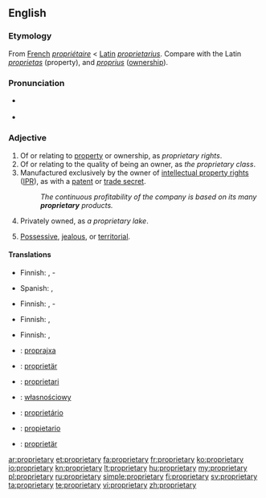 ==English==

===Etymology===
From [[French]] ''[[propriétaire]]'' < [[Latin]] ''[[proprietarius]]''. Compare with the Latin ''[[proprietas]]'' (property), and ''[[proprius]]'' ([[ownership]]).

===Pronunciation===
* {{a|US}} {{IPA|/prəˈprɑɪ.ə.teɪɹ.i/}}
* {{audio|En-us-proprietary.ogg|Audio (US)}}

===Adjective===
{{en-adj}}

# Of or relating to [[property]] or ownership, as ''proprietary rights''.
# Of or relating to the quality of being an owner, as ''the proprietary class''.
# Manufactured exclusively by the owner of [[intellectual property right]]s ([[IPR]]), as with a [[patent]] or [[trade secret]].
#: ''The continuous profitability of the company is based on its many '''proprietary''' products.''
# Privately owned, as ''a proprietary lake''.
# {{context|of a person}} [[possessive|Possessive]], [[jealous]], or [[territorial]].

====Translations====
{{trans-top|relating to property or ownership}}
* Finnish: {{t+|fi|oma}}, {{t-|fi|omistus}}-
{{trans-mid}}
* Spanish: {{t|es|propietario}}, {{t|es|de propiedad}}
{{trans-bottom}}

{{trans-top|of or relating to the quality of being an owner}}
* Finnish: {{t-|fi|omistava}}, {{t+|fi|omistaja}}-
{{trans-mid}}
{{trans-bottom}}

{{trans-top|manufactured exclusively by the IPR owner}}
* Finnish: {{t+|fi|alkuperäinen}}, {{t|fi|alkuperäis-}}
{{trans-mid}}
{{trans-bottom}}

{{trans-top|privately owned}}
* Finnish: {{t+|fi|yksityinen}}, {{t-|fi|yksityis-}}
{{trans-mid}}
{{trans-bottom}}

{{checktrans-top}}
* {{ttbc|eo}}: [[proprajxa]]
* {{ttbc|de}}: [[proprietär]]
* {{ttbc|ia}}: [[proprietari]]
* {{ttbc|Polish}}: [[własnościowy]]
* {{ttbc|pt}}: [[proprietário]]
* {{ttbc|es}}: [[propietario]]
* {{ttbc|sv}}: [[proprietär]]
{{trans-bottom}}

[[ar:proprietary]]
[[et:proprietary]]
[[fa:proprietary]]
[[fr:proprietary]]
[[ko:proprietary]]
[[io:proprietary]]
[[kn:proprietary]]
[[lt:proprietary]]
[[hu:proprietary]]
[[my:proprietary]]
[[pl:proprietary]]
[[ru:proprietary]]
[[simple:proprietary]]
[[fi:proprietary]]
[[sv:proprietary]]
[[ta:proprietary]]
[[te:proprietary]]
[[vi:proprietary]]
[[zh:proprietary]]